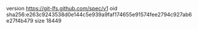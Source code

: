 version https://git-lfs.github.com/spec/v1
oid sha256:e263c9243538d0e144c5e939a9faf174655e91574fee2794c927ab6e27f4b479
size 18449
